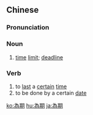 {{also|为期}}
==Chinese==
{{zh-forms|s=为期}}

===Pronunciation===
{{zh-pron
|m=wéi期
|c=wai4 kei4
|mn=qz,xm,zz:ûi-kî
|cat=n,v
}}

===Noun===
{{zh-noun}}

# [[time]] [[limit]]; [[deadline]]

===Verb===
{{zh-verb}}

# to [[last]] a [[certain]] [[time]]
# to be done by a certain [[date]]

{{zh-cat|Advanced}}

[[ko:為期]]
[[hu:為期]]
[[ja:為期]]